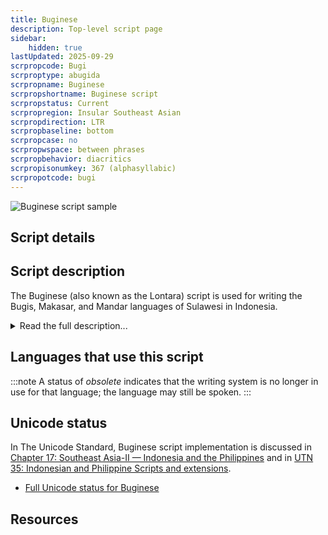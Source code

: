 ```yaml
---
title: Buginese
description: Top-level script page
sidebar:
    hidden: true
lastUpdated: 2025-09-29
scrpropcode: Bugi
scrproptype: abugida
scrpropname: Buginese
scrpropshortname: Buginese script
scrpropstatus: Current
scrpropregion: Insular Southeast Asian
scrpropdirection: LTR
scrpropbaseline: bottom
scrpropcase: no
scrpropwspace: between phrases
scrpropbehavior: diacritics
scrpropisonumkey: 367 (alphasyllabic)
scrpropotcode: bugi
---
```



![Buginese script sample](../images/bugi-sample.png)

## Script details

<ScriptDetails />

## Script description

The Buginese (also known as the Lontara) script is used for writing the Bugis, Makasar, and Mandar languages of Sulawesi in Indonesia.

<details>
<summary>Read the full description...</summary>It is related to the other Brahmic scripts indigenous to the Indonesian archipelago. Like many in this family it is read from left to right. It is an abugida consisting of 18 consonants which can be marked with diacritics above, below or alongside to change the quality of the inherent [a] vowel. There is also a letter to represent a word-initial vowel, which can be modified by means of the same diacritics; unmarked it represents [a]. One ligature exists, to represent [iya].  Buginese writing employs one punctuation mark, roughly corresponding in usage to the Latin full-stop and comma combined. Unique Buginese digits are unknown; Latin digits are preferred. As is the case with many Brahmi scripts, letters are conventionally sorted according to place of articulation.

The Buginese script is [defective](/reference/glossary#defect) in some ways; syllable-final nasals and glottal stops are never written; nor is [gemination](/reference/glossary#gemination), which in speech is distinctive, marked. In many cases prenasalisation is likewise unwritten. The result is that any one letter may theoretically be interpreted in 9 different ways, although not all of these are necessarily legitimate. The Buginese are famous for creating word games and riddles exploiting the script's defective aspects.

Buginese literature was studied extensively in the C19th by the Dutch missionary B. F. Matthes who published a Buginese-Dutch dictionary in 1874 with a supplement in 1889, as well as a grammar. Although in the wake of European colonisation the Buginese script has largely been replaced by the Latin script, it was reportedly in some use in 1983. Today the script is used in Bugis and Makasar for ceremonial purposes, such as weddings, and for writing personal documents such as letters and notes. It is also used for printing traditional Buginese literature. Nevertheless it is considered to be under increasing threat as a living script.
</details>

## Languages that use this script

:::note
A status of _obsolete_ indicates that the writing system is no longer in use for that language; the language may still be spoken.
:::

<WsList script='Bugi' wsMax='5' />

## Unicode status

In The Unicode Standard, Buginese script implementation is discussed in [Chapter 17: Southeast Asia-II — Indonesia and the Philippines](https://www.unicode.org/versions/latest/core-spec/chapter-17/#G26727) and in [UTN 35: Indonesian and Philippine Scripts and extensions](https://www.unicode.org/notes/tn35/).

- [Full Unicode status for Buginese](/scrlang/unicode/bugi-unicode)



## Resources

<ScriptResources detailSummary='seemore' />

